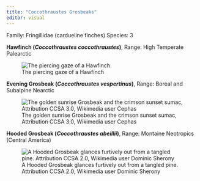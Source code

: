 ```yaml
---
title: "Coccothraustes Grosbeaks"
editor: visual
---
```


Family: Fringillidae (cardueline finches) Species: 3

**Hawfinch (*Coccothraustes coccothraustes*)**, Range: High Temperate Palearctic

![The piercing gaze of a Hawfinch](https://upload.wikimedia.org/wikipedia/commons/thumb/d/dd/Coccothraustes_coccothraustes_-_01.jpg/640px-Coccothraustes_coccothraustes_-_01.jpg)

**Evening Grosbeak (*Coccothraustes vespertinus*)**, Range: Boreal and Subalpine Nearctic

![The golden sunrise Grosbeak and the crimson sunset sumac, Attribution CCSA 3.0, Wikimedia user Cephas](https://upload.wikimedia.org/wikipedia/commons/thumb/c/c9/Hesperiphona_vespertina_CT2.jpg/640px-Hesperiphona_vespertina_CT2.jpg)

**Hooded Grosbeak (*Coccothraustes abeillii*)**, Range: Montaine Neotropics (Central America)

![A Hooded Grosbeak glances furtively out from a tangled pine. Attribution CCSA 2.0, Wikimedia user Dominic Sherony](https://upload.wikimedia.org/wikipedia/commons/thumb/2/23/Coccothraustes_abeillei.jpg/640px-Coccothraustes_abeillei.jpg)
